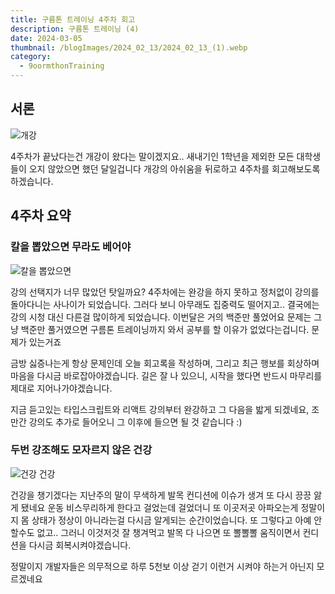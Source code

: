 ```yaml
---
title: 구름톤 트레이닝 4주차 회고
description: 구름톤 트레이닝 (4)
date: 2024-03-05
thumbnail: /blogImages/2024_02_13/2024_02_13_(1).webp
category:
  - 9oormthonTraining
---
```


## 서론

![개강](</blogImages/2024_03_05/2024_03_05_(1).webp>)

4주차가 끝났다는건 개강이 왔다는 말이겠지요.. 새내기인 1학년을 제외한 모든 대학생들이 오지 않았으면 했던 달일겁니다
개강의 아쉬움을 뒤로하고 4주차를 회고해보도록 하겠습니다.

## 4주차 요약

### 칼을 뽑았으면 무라도 베어야

![칼을 뽑았으면](</blogImages/2024_03_05/2024_03_05_(2).webp>)

강의 선택지가 너무 많았던 탓일까요? 4주차에는 완강을 하지 못하고 정처없이 강의를 돌아다니는 사나이가 되었습니다.
그러다 보니 아무래도 집중력도 떨어지고.. 결국에는 강의 시청 대신 다른걸 많이하게 되었습니다. 이번달은 거의 백준만 풀었어요
문제는 그냥 백준만 풀거였으면 구름톤 트레이닝까지 와서 공부를 할 이유가 없었다는겁니다. 문제가 있는거죠

금방 싫증나는게 항상 문제인데 오늘 회고록을 작성하며, 그리고 최근 행보를 회상하며 마음을 다시금 바로잡아야겠습니다.
길은 잘 나 있으니, 시작을 했다면 반드시 마무리를 제대로 지어나가야겠습니다.

지금 듣고있는 타입스크립트와 리액트 강의부터 완강하고 그 다음을 밟게 되겠네요, 조만간 강의도 추가로 들어오니 그 이후에 들으면 될 것 같습니다 :)

### 두번 강조해도 모자르지 않은 건강

![건강 건강](</blogImages/2024_03_05/2024_03_05_(3).webp>)

건강을 챙기겠다는 지난주의 말이 무색하게 발목 컨디션에 이슈가 생겨 또 다시 끙끙 앓게 됐네요
운동 비스무리하게 한다고 걸었는데 걸었더니 또 이곳저곳 아파오는게 정말이지 몸 상태가 정상이 아니라는걸 다시금 알게되는 순간이었습니다.
또 그렇다고 아예 안할수도 없고.. 그러니 이것저것 잘 챙겨먹고 발목 다 나으면 또 뽈뽈뽈 움직이면서 컨디션을 다시금 회복시켜야겠습니다.

정말이지 개발자들은 의무적으로 하루 5천보 이상 걷기 이런거 시켜야 하는거 아닌지 모르겠네요
